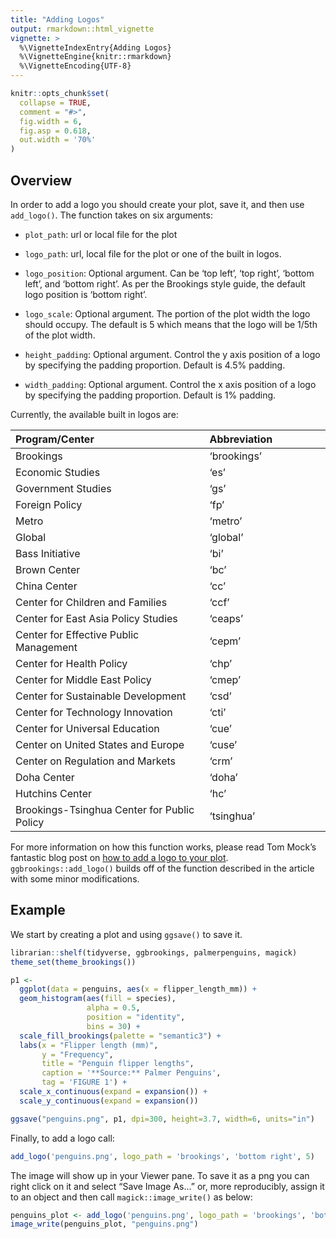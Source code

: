 ```yaml
---
title: "Adding Logos"
output: rmarkdown::html_vignette
vignette: >
  %\VignetteIndexEntry{Adding Logos}
  %\VignetteEngine{knitr::rmarkdown}
  %\VignetteEncoding{UTF-8}
---
```


```r
knitr::opts_chunk$set(
  collapse = TRUE,
  comment = "#>",
  fig.width = 6,
  fig.asp = 0.618,
  out.width = '70%'
)
```

## Overview

In order to add a logo you should create your plot, save it, and then use `add_logo()`.
The function takes on six arguments:

-   `plot_path`: url or local file for the plot

-   `logo_path`: url, local file for the plot or one of the built in logos.

-   `logo_position`: Optional argument.
    Can be 'top left', 'top right', 'bottom left', and 'bottom right'.
    As per the Brookings style guide, the default logo position is 'bottom right'.

-   `logo_scale`: Optional argument.
    The portion of the plot width the logo should occupy.
    The default is 5 which means that the logo will be 1/5th of the plot width.

-   `height_padding`: Optional argument.
    Control the y axis position of a logo by specifying the padding proportion.
    Default is 4.5% padding.

-   `width_padding`: Optional argument.
    Control the x axis position of a logo by specifying the padding proportion.
    Default is 1% padding.

Currently, the available built in logos are:

+---------------------------------------------+----------------------------+
| Program/Center                              | Abbreviation               |
+:============================================+:===========================+
| Brookings                                   | 'brookings'                |
+---------------------------------------------+----------------------------+
| Economic Studies                            | 'es'                       |
+---------------------------------------------+----------------------------+
| Government Studies                          | 'gs'                       |
+---------------------------------------------+----------------------------+
| Foreign Policy                              | 'fp'                       |
+---------------------------------------------+----------------------------+
| Metro                                       | 'metro'                    |
+---------------------------------------------+----------------------------+
| Global                                      | 'global'                   |
+---------------------------------------------+----------------------------+
| Bass Initiative                             | 'bi'                       |
+---------------------------------------------+----------------------------+
| Brown Center                                | 'bc'                       |
+---------------------------------------------+----------------------------+
| China Center                                | 'cc'                       |
+---------------------------------------------+----------------------------+
| Center for Children and Families            | 'ccf'                      |
+---------------------------------------------+----------------------------+
| Center for East Asia Policy Studies         | 'ceaps'                    |
+---------------------------------------------+----------------------------+
| Center for Effective Public Management      | 'cepm'                     |
+---------------------------------------------+----------------------------+
| Center for Health Policy                    | 'chp'                      |
+---------------------------------------------+----------------------------+
| Center for Middle East Policy               | 'cmep'                     |
+---------------------------------------------+----------------------------+
| Center for Sustainable Development          | 'csd'                      |
+---------------------------------------------+----------------------------+
| Center for Technology Innovation            | 'cti'                      |
+---------------------------------------------+----------------------------+
| Center for Universal Education              | 'cue'                      |
+---------------------------------------------+----------------------------+
| Center on United States and Europe          | 'cuse'                     |
+---------------------------------------------+----------------------------+
| Center on Regulation and Markets            | 'crm'                      |
+---------------------------------------------+----------------------------+
| Doha Center                                 | 'doha'                     |
+---------------------------------------------+----------------------------+
| Hutchins Center                             | 'hc'                       |
+---------------------------------------------+----------------------------+
| Brookings-Tsinghua Center for Public Policy | 'tsinghua'                 |
+---------------------------------------------+----------------------------+

For more information on how this function works, please read Tom Mock's fantastic blog post on [how to add a logo to your plot](https://themockup.blog/posts/2019-01-09-add-a-logo-to-your-plot/).
`ggbrookings::add_logo()` builds off of the function described in the article with some minor modifications.

## Example

We start by creating a plot and using `ggsave()` to save it.

```r
librarian::shelf(tidyverse, ggbrookings, palmerpenguins, magick)
theme_set(theme_brookings())

p1 <-
  ggplot(data = penguins, aes(x = flipper_length_mm)) +
  geom_histogram(aes(fill = species),
                 alpha = 0.5,
                 position = "identity",
                 bins = 30) +
  scale_fill_brookings(palette = "semantic3") +
  labs(x = "Flipper length (mm)",
       y = "Frequency",
       title = "Penguin flipper lengths",
       caption = '**Source:** Palmer Penguins',
       tag = 'FIGURE 1') +
  scale_x_continuous(expand = expansion()) +
  scale_y_continuous(expand = expansion())

ggsave("penguins.png", p1, dpi=300, height=3.7, width=6, units="in")
```

Finally, to add a logo call:

```r
add_logo('penguins.png', logo_path = 'brookings', 'bottom right', 5)
```

The image will show up in your Viewer pane. To save it as a png you can right click on it and select "Save Image As..." or, more reproducibly, assign it to an object and then call `magick::image_write()` as below:

```r
penguins_plot <- add_logo('penguins.png', logo_path = 'brookings', 'bottom right', 5)
image_write(penguins_plot, "penguins.png")
```

